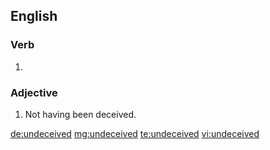 ==English==

===Verb===
{{head|en|verb form}}

# {{en-past of|undeceive}}

===Adjective===
{{en-adj|-}}

# Not having been deceived.

[[de:undeceived]]
[[mg:undeceived]]
[[te:undeceived]]
[[vi:undeceived]]